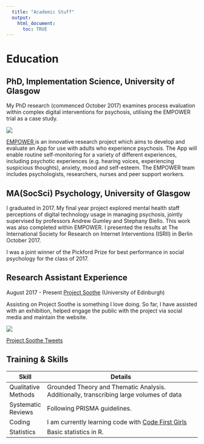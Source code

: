 ```yaml
---
  title: "Academic Stuff"
  output:
    html_document:
      toc: TRUE
---
```


<div id="bum">

# Education

## PhD, Implementation Science, University of Glasgow

My PhD research (commenced October 2017) examines process evaluation within complex digital interventions for psychosis, utilising the EMPOWER trial as a case study.

<img id="empower" img src="images/empower_logo.png">

<a href="https://empowerstudy.net/"> EMPOWER </a> is an innovative research project which aims to develop and evaluate an App for use with adults who experience psychosis. The App will enable routine self-monitoring for a variety of different experiences, including psychotic experiences (e.g. hearing voices, experiencing suspicious thoughts), anxiety, mood and self-esteem. The EMPOWER team includes psychologists, researchers, nurses and peer support workers.

## MA(SocSci) Psychology, University of Glasgow


I graduated in 2017. My final year project explored mental health staff perceptions of digital technology usage in managing psychosis, jointly supervised by professors Andrew Gumley and Stephany Biello. This work was also completed within EMPOWER. I presented the results at The International Society for Research on Internet Interventions (ISRII) in Berlin October 2017.

I was a joint winner of the Pickford Prize for best performance in social psychology for the class of 2017.

## Research Assistant Experience 

August 2017 - Present [Project Soothe](http://www.projectsoothe.com/) (University of Edinburgh)

<p>Assisting on Project Soothe is something I love doing. So far, I have assisted with an exhibition, helped engage the public with the project via social media and maintain the website.</p>

<div id="container">
<div id="photo">
<img id="one" src="images/steph_soothe.jpg"/>
</div>

<div id="twitter"> <a class="twitter-timeline" 
href="https://twitter.com/ProjectSoothe" 
data-chrome="nofooter"
data-link-color="#820bbb"
data-width="600"
data-height="400"
data-border-color="#ffffff">
Project Soothe Tweets
</a> 
<script async src="https://platform.twitter.com/widgets.js" charset="utf-8"></script>
</div>
</div>

## Training & Skills


| Skill               | Details                                                                                                           |
|---------------------|-------------------------------------------------------------------------------------------------------------------|
| Qualitative Methods | Grounded Theory and Thematic Analysis. Additionally, transcribing large volumes of data |
| Systematic Reviews  | Following PRISMA guidelines.                                                                                      |
| Coding              | I am currently learning code with [Code First Girls](http://www.codefirstgirls.co.uk)                             |
| Statistics          | Basic statistics in R.                                                                                            |

</div>